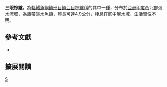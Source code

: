 {{Speciesbox 
| taxon = Badis triocellus
| status = NE
| status_system = IUCN3.1
| authority = [[Khynriam|Khynriam]] & [[Sen|Sen]], 2013
| synonyms =  
}}

'''三眼棕鱸'''，為[[輻鰭魚綱|輻鰭魚綱]][[鱸形目|鱸形目]][[鱸亞目|鱸亞目]][[棕鱸科|棕鱸科]]的其中一[[種|種]]，分布於[[亞洲|亞洲]][[印度|印度]]西北部淡水流域，為熱帶淡水魚類，體長可達4.9公分，棲息在底中層水域，生活習性不明。
==參考文獻 ==
*{{FishBase_species|genus=Badis|species=triocellus|year=2016|month=9}}

== 擴展閱讀 ==
{{refbegin}}
{{wikispecies-inline|Badis triocellus|三眼棕鱸}}
{{refend}}
{{Taxonbar|from=Q5501967}}

[[Category:棕鱸屬|S]]


{{鱸形目小作品}}